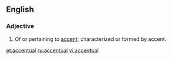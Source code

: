 ==English==

===Adjective===
{{infl|en|adjective}}

#Of or pertaining to [[accent]]; characterized or formed by accent.

[[et:accentual]]
[[ru:accentual]]
[[vi:accentual]]